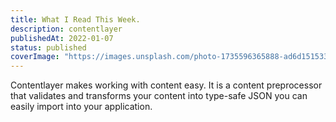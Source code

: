 ```yaml
---
title: What I Read This Week.
description: contentlayer 
publishedAt: 2022-01-07
status: published
coverImage: "https://images.unsplash.com/photo-1735596365888-ad6d151533f2?q=80&w=2070&auto=format&fit=crop&ixlib=rb-4.0.3&ixid=M3wxMjA3fDB8MHxwaG90by1wYWdlfHx8fGVufDB8fHx8fA%3D%3D"
---
```


Contentlayer makes working with content easy. It is a content preprocessor that validates and transforms your content into type-safe JSON you can easily import into your application.
